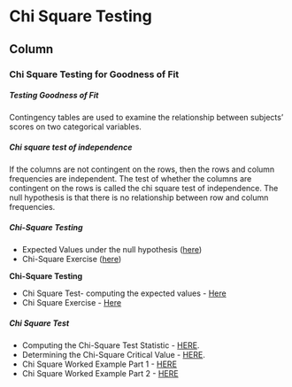 ﻿

Chi Square Testing  {data-navmenu="Modelling Data"}
=============================================================================

Column
---------------------------------------------

### Chi Square Testing for Goodness of Fit

<h5> Testing Goodness of Fit</h5>


Contingency tables are used to examine the relationship between subjects’ scores on two categorical variables.

<h5>Chi square test of independence</h5>

If the columns are not contingent on the rows, then the rows and column frequencies are independent. The test of whether the columns are contingent on the rows is called the chi square test of independence. The null hypothesis is that there is no relationship between row and column frequencies.

<h5>Chi-Square Testing</h5>

* Expected Values under the null hypothesis (<a title="ChiSquare-ExpectedValues" href="https://dl.dropboxusercontent.com/u/6044937/IntroStats/PartH-Chi%20Square%20Expected%20Values.pdf" target="_blank">here</a>)</li>
* Chi-Square Exercise (<a title="Chi-SquareExercise" href="https://dl.dropboxusercontent.com/u/6044937/IntroStats/PartH-Chi%20Square%20Exercise.pdf" target="_blank">here</a>)</li>



<strong>Chi-Square Testing</strong>


* Chi Square Test- computing the expected values - <a href="https://dl.dropboxusercontent.com/u/6044937/IntroStats/PartH-Chi%20Square%20Expected%20Values.pdf" target="_blank">Here</a></li>
* Chi Square Exercise - <a href="https://dl.dropboxusercontent.com/u/6044937/IntroStats/PartH-Chi%20Square%20Exercise.pdf" target="_blank">Here</a></li>



<h5>Chi Square Test</h5>

* Computing the Chi-Square Test Statistic - <a href="https://youtu.be/O5ds4O8K8rQ">HERE</a>. </li>
* Determining the Chi-Square Critical Value - <a href="https://youtu.be/6B4uZY1Onzc">HERE</a>.  </li>
	
* Chi Square Worked Example Part 1 - <a href="https://youtu.be/7ZKSeyjKWvw">HERE</a></li>
* Chi Square Worked Example Part 2 - <a href="https://youtu.be/wV88ylsaxjw">HERE</a></li>


